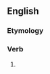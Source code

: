 ==English==

===Etymology===
{{suffix|en|intend|eth}}

===Verb===
{{head|en|verb form}}

# {{en-archaic third-person singular of|intend}}